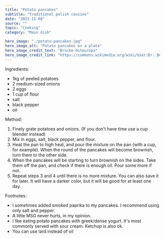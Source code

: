 ---
title: "Potato pancakes"
subtitle: "Traditional polish cousine" 
date: "2021-11-08"
source: ""
topic: "Cooking"
category: "Main dish"

hero_image: "./potato-pancakes.jpg"
hero_image_alt: "Potato pancakes on a plate"
hero_image_credit_text: "Brücke-Osteuropa"
hero_image_credit_link: "https://commons.wikimedia.org/wiki/User:Dr._Bernd_Gross"
---

Ingredients:
- 1kg of peeled potatoes
- 2 medium-sized onions
- 2 eggs
- 1 cup of flour
- salt 
- black pepper
- oil

Method:
1. Finely grate potatoes and onions. (If you don't have time use a cup blender instead)
2. Mix in eggs, salt, black pepper, and flour.
3. Heat the pan to high heat, and pour the mixture on the pan (with a cup, for example). When the round of the pancakes will become brownish, turn them to the other side. 
4. When the pancakes will be starting to turn brownish on the sides. Take them off the pan, and check if there is enough oil. Pour some more if not.
5. Repeat steps 3 and 4 until there is no more mixture. You can also save it for later. It will
have a darker color, but it will be good for at least one day.

Footnotes:
- I sometimes added smoked paprika to my pancakes. I recommend using only salt and pepper.
- A little MSG never hurts, in my opinion.
- I like eating potato pancakes with greek/dense yogurt.  It's most commonly served with sour cream. Ketchup is also ok.
- You can use lard instead of oil